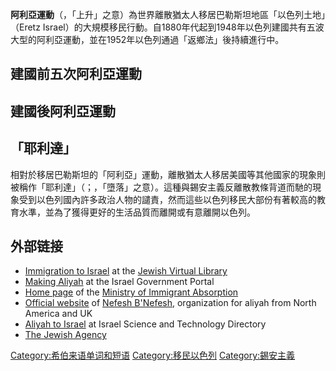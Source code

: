 {{expand|time=2014-04-25T10:03:05+00:00}}
{{unreferenced|time=2014-04-25T10:03:05+00:00}}
'''阿利亞運動'''（{{lang-he|עֲלִיָּה}}，「上升」之意）為世界離散猶太人移居巴勒斯坦地區「以色列土地」（Eretz Israel）的大規模移民行動。自1880年代起到1948年以色列建國共有五波大型的阿利亞運動，並在1952年以色列通過「返鄉法」後持續進行中。

==建國前五次阿利亞運動==

==建國後阿利亞運動==

==「耶利達」==
相對於移居巴勒斯坦的「阿利亞」運動，離散猶太人移居美國等其他國家的現象則被稱作「耶利達」（{{lang-en|Yerida}}；{{lang-he|ירידה}}，「墮落」之意）。這種與錫安主義反離散教條背道而馳的現象受到以色列國內許多政治人物的譴責，然而這些以色列移民大部份有著較高的教育水準，並為了獲得更好的生活品質而離開或有意離開以色列。

==外部链接==
{{Sister project links |commons=Category:Immigration to Israel |b=no |n=no |q=no |s=no |v=no}}
* [https://www.jewishvirtuallibrary.org/jsource/Immigration/immigtoc.html Immigration to Israel] at the [[Jewish_Virtual_Library|Jewish Virtual Library]]
* [https://web.archive.org/web/20120918090343/http://www.gov.il/FirstGov/TopNavEng/EngSituations/ESNewImmigrantsGuide Making Aliyah] at the Israel Government Portal
* [https://web.archive.org/web/20121023080625/http://old.moia.gov.il/Moia_en/HomePage.htm Home page] of the [[Ministry_of_Immigrant_Absorption|Ministry of Immigrant Absorption]]
* [https://web.archive.org/web/20121111125601/http://www.nbn.org.il/index.php Official website] of [[Nefesh_B'Nefesh|Nefesh B'Nefesh]], organization for aliyah from North America and UK
* [https://www.science.co.il/aliyah/ Aliyah to Israel] at Israel Science and Technology Directory
* [http://www.jewishagency.org/ The Jewish Agency] {{Wayback|url=http://www.jewishagency.org/ |date=20170321030317 }}

{{犹太人和犹太教}}

{{DEFAULTSORT:Aliyah}}
[[Category:希伯来语单词和短语|Category:希伯来语单词和短语]]
[[Category:移民以色列|Category:移民以色列]]
[[Category:錫安主義|Category:錫安主義]]